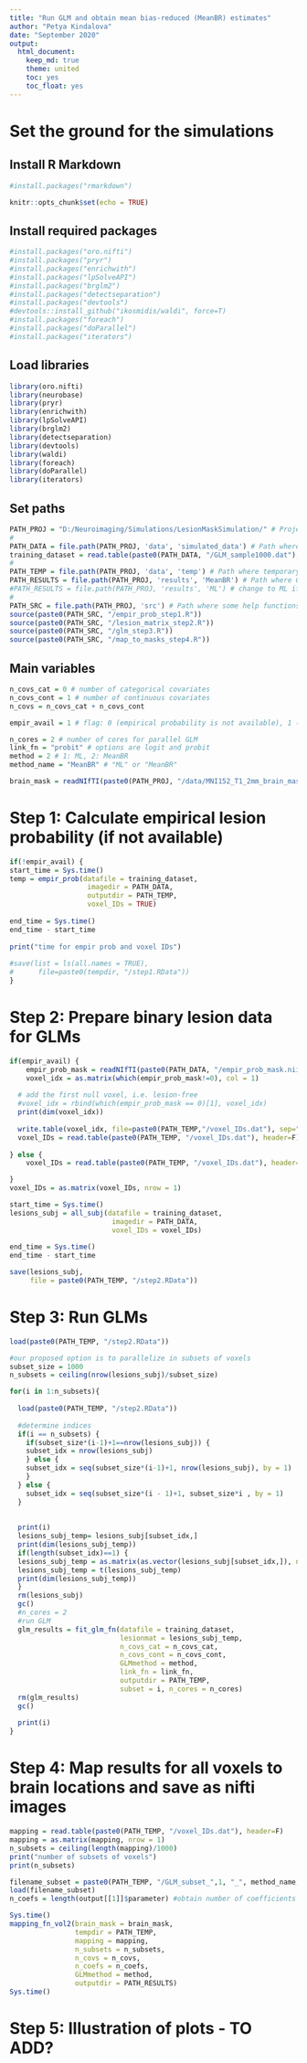 ---
title: "Run GLM and obtain mean bias-reduced (MeanBR) estimates"
author: "Petya Kindalova"
date: "September 2020"
output: 
  html_document:
    keep_md: true
    theme: united
    toc: yes
    toc_float: yes
---
# Set the ground for the simulations

## Install R Markdown 
```{r Install R Markdown}
#install.packages("rmarkdown")
```

```{r setup, include=FALSE}
knitr::opts_chunk$set(echo = TRUE)
```

## Install required packages 
```{r Install required packages}
#install.packages("oro.nifti")
#install.packages("pryr")
#install.packages("enrichwith")
#install.packages("lpSolveAPI")
#install.packages("brglm2")
#install.packages("detectseparation")
#install.packages("devtools")
#devtools::install_github("ikosmidis/waldi", force=T)
#install.packages("foreach")
#install.packages("doParallel")
#install.packages("iterators")
```

## Load libraries 
```{r Load required libraries, warning=FALSE, message=F}
library(oro.nifti)
library(neurobase)
library(pryr)
library(enrichwith)
library(lpSolveAPI)
library(brglm2)
library(detectseparation)
library(devtools) 
library(waldi)
library(foreach)
library(doParallel)
library(iterators)
```

## Set paths
```{r paths}
PATH_PROJ = "D:/Neuroimaging/Simulations/LesionMaskSimulation/" # Project path
#
PATH_DATA = file.path(PATH_PROJ, 'data', 'simulated_data') # Path where simulated lesion masks are stored
training_dataset = read.table(paste0(PATH_DATA, "/GLM_sample1000.dat"), header=T)
#
PATH_TEMP = file.path(PATH_PROJ, 'data', 'temp') # Path where temporary files will be stored
PATH_RESULTS = file.path(PATH_PROJ, 'results', 'MeanBR') # Path where GLM results are saved
#PATH_RESULTS = file.path(PATH_PROJ, 'results', 'ML') # change to ML if you are planning to obtain MLEs
#
PATH_SRC = file.path(PATH_PROJ, 'src') # Path where some help functions are stored
source(paste0(PATH_SRC, "/empir_prob_step1.R"))
source(paste0(PATH_SRC, "/lesion_matrix_step2.R"))
source(paste0(PATH_SRC, "/glm_step3.R"))
source(paste0(PATH_SRC, "/map_to_masks_step4.R"))
```

## Main variables 
```{r variables}
n_covs_cat = 0 # number of categorical covariates
n_covs_cont = 1 # number of continuous covariates
n_covs = n_covs_cat + n_covs_cont

empir_avail = 1 # flag: 0 (empirical probability is not available), 1 (empirical probability is available)

n_cores = 2 # number of cores for parallel GLM 
link_fn = "probit" # options are logit and probit
method = 2 # 1: ML, 2: MeanBR
method_name = "MeanBR" # "ML" or "MeanBR"

brain_mask = readNIfTI(paste0(PATH_PROJ, "/data/MNI152_T1_2mm_brain_mask.nii")) #MNI 2mm brain mask
```

# Step 1: Calculate empirical lesion probability (if not available)
```{r step1}
if(!empir_avail) {
start_time = Sys.time()
temp = empir_prob(datafile = training_dataset,
                   imagedir = PATH_DATA,
                   outputdir = PATH_TEMP,
                   voxel_IDs = TRUE)
 
end_time = Sys.time()
end_time - start_time
 
print("time for empir prob and voxel IDs")
 
#save(list = ls(all.names = TRUE), 
#      file=paste0(tempdir, "/step1.RData"))
} 
```

# Step 2: Prepare binary lesion data for GLMs
```{r step2}
if(empir_avail) {
	empir_prob_mask = readNIfTI(paste0(PATH_DATA, "/empir_prob_mask.nii")) #read in empirical probability mask
	voxel_idx = as.matrix(which(empir_prob_mask!=0), col = 1)
    
  # add the first null voxel, i.e. lesion-free
  #voxel_idx = rbind(which(empir_prob_mask == 0)[1], voxel_idx)
  print(dim(voxel_idx))
    
  write.table(voxel_idx, file=paste0(PATH_TEMP,"/voxel_IDs.dat"), sep=" ", row.names = F, col.names = F)
  voxel_IDs = read.table(paste0(PATH_TEMP, "/voxel_IDs.dat"), header=F)
  
} else {
	voxel_IDs = read.table(paste0(PATH_TEMP, "/voxel_IDs.dat"), header=F)

}
voxel_IDs = as.matrix(voxel_IDs, nrow = 1)

start_time = Sys.time()
lesions_subj = all_subj(datafile = training_dataset,
                         imagedir = PATH_DATA,
                         voxel_IDs = voxel_IDs)
 
end_time = Sys.time()
end_time - start_time

save(lesions_subj,
     file = paste0(PATH_TEMP, "/step2.RData"))
```

# Step 3: Run GLMs
```{r step3, warning=FALSE}

load(paste0(PATH_TEMP, "/step2.RData"))

#our proposed option is to parallelize in subsets of voxels
subset_size = 1000
n_subsets = ceiling(nrow(lesions_subj)/subset_size)

for(i in 1:n_subsets){
  
  load(paste0(PATH_TEMP, "/step2.RData"))
  
  #determine indices
  if(i == n_subsets) {
    if(subset_size*(i-1)+1==nrow(lesions_subj)) {
	subset_idx = nrow(lesions_subj)
	} else {
	subset_idx = seq(subset_size*(i-1)+1, nrow(lesions_subj), by = 1)
	}
  } else {
    subset_idx = seq(subset_size*(i - 1)+1, subset_size*i , by = 1)
  }
  
  
  print(i) 
  lesions_subj_temp= lesions_subj[subset_idx,]
  print(dim(lesions_subj_temp))
  if(length(subset_idx)==1) {
  lesions_subj_temp = as.matrix(as.vector(lesions_subj[subset_idx,]), nrow=1)
  lesions_subj_temp = t(lesions_subj_temp)
  print(dim(lesions_subj_temp))
  }
  rm(lesions_subj)
  gc()
  #n_cores = 2
  #run GLM
  glm_results = fit_glm_fn(datafile = training_dataset,
                           lesionmat = lesions_subj_temp,
                           n_covs_cat = n_covs_cat, 
                           n_covs_cont = n_covs_cont,
                           GLMmethod = method,
                           link_fn = link_fn,
                           outputdir = PATH_TEMP,
                           subset = i, n_cores = n_cores)
  rm(glm_results)
  gc()
  
  print(i)
}
```

# Step 4: Map results for all voxels to brain locations and save as nifti images
```{r step4, warning=FALSE}
mapping = read.table(paste0(PATH_TEMP, "/voxel_IDs.dat"), header=F)
mapping = as.matrix(mapping, nrow = 1)
n_subsets = ceiling(length(mapping)/1000)
print("number of subsets of voxels")
print(n_subsets)

filename_subset = paste0(PATH_TEMP, "/GLM_subset_",1, "_", method_name, "_Nvars_", n_covs,"_results.RData")
load(filename_subset)
n_coefs = length(output[[1]]$parameter) #obtain number of coefficients since it may differ from n_covs

Sys.time()
mapping_fn_vol2(brain_mask = brain_mask, 
                tempdir = PATH_TEMP, 
                mapping = mapping, 
                n_subsets = n_subsets, 
                n_covs = n_covs, 
                n_coefs = n_coefs,
                GLMmethod = method, 
                outputdir = PATH_RESULTS)
Sys.time()
```

# Step 5: Illustration of plots - TO ADD?
```{r plots}
```